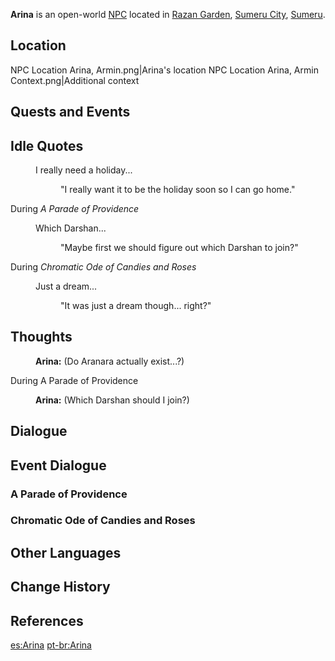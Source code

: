 {{Character Infobox
|type             = Open-World NPC
|image            = NPC Arina.png
|region           = Sumeru
|location         = Sumeru
|affiliation      = Sumeru Akademiya
|title            = Student
|ancestry         = <!-- Clan/family -->
|father           = 
|mother           = 
|spouse           = 
|sibling          = Armin
|siblingNote      = younger brother
|child            = 
|relative         = 
|voiceEN          = [[imdb:nm2064358|Nicole Gose]]<ref name="Nicole Gose">Twitter: [https://twitter.com/DuckDuck_Gose/status/1646539556857204736 EN VA Self Announcement] ([https://web.archive.org/web/20230708014110/https://twitter.com/DuckDuck_Gose/status/1646539556857204736 Archived])</ref>
|voiceCN          = 
|voiceJP          = 
}}
'''Arina''' is an open-world [[NPC]] located in [[Razan Garden]], [[Sumeru City]], [[Sumeru]].

==Location==
<gallery>
NPC Location Arina, Armin.png|Arina's location
NPC Location Arina, Armin Context.png|Additional context
</gallery>
<!--
==Profile==
''(To be added.)''

===Appearance===
''(To be added.)''
-->
==Quests and Events==
{{Quests and Events}}

==Idle Quotes==
{{Dialogue Start}}
:{{DIcon|Idle}} I really need a holiday...
::{{A|VO Arina 01.ogg}} "I really want it to be the holiday soon so I can go home."
{{Dialogue End}}

;During ''A Parade of Providence''
{{Dialogue Start}}
:{{DIcon|Idle}} Which Darshan...
::{{A|VO Arina A Parade of Providence 01.ogg}} "Maybe first we should figure out which Darshan to join?"
{{Dialogue End}}

;During ''Chromatic Ode of Candies and Roses''
{{Dialogue Start}}
:{{DIcon|Idle}} Just a dream...
::{{A|VO Arina Chromatic Ode of Candies and Roses 01.ogg}} "It was just a dream though... right?"
{{Dialogue End}}

==Thoughts==
{{All Schemes to Know Explanation|name=Arina}}
{{Dialogue Start}}
:{{A|VO Arina All Schemes to Know 01.ogg}} '''Arina:''' (Do Aranara actually exist...?)
{{Dialogue End}} 

;During A Parade of Providence
{{Dialogue Start}}
:'''Arina:''' (Which Darshan should I join?)
{{Dialogue End}}

==Dialogue==
{{Transclude|Armin|Dialogue}}

==Event Dialogue==
===A Parade of Providence===
{{Transclude|Armin|A Parade of Providence}}

===Chromatic Ode of Candies and Roses===
{{Transclude|Armin|Chromatic Ode of Candies and Roses}}
<!--
==Trivia==
* 
-->

==Other Languages==
{{Other Languages
|default_hidden = 1
|en        = Arina
|zhs       = 阿里娜
|zhs_rm    = Ālǐnà
|zht       = 阿里娜
|zht_rm    = Ālǐnà
|ja        = アリナ
|ja_rm     = Arina
|ko        = 아리나
|es        = Arina
|fr        = Arina
|ru        = Арина
|th        = Arina
|vi        = Arina
|de        = Arina
|id        = Arina
|pt        = Arina
|tr        = Arina
|it        = Arina
}}

==Change History==
{{Change History|3.0}}

==References==
{{Reflist}}

[[es:Arina]]
[[pt-br:Arina]]